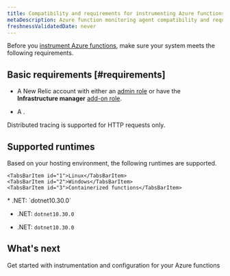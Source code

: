 ```yaml
---
title: Compatibility and requirements for instrumenting Azure functions 
metaDescription: Azure function monitoring agent compatibility and requirements.
freshnessValidatedDate: never
---
```


Before you [instrument Azure functions](/docs/serverless-function-monitoring/aws-lambda-monitoring/instrument-lambda-function/configure-serverless-aws-monitoring), make sure your system meets the following requirements.

## Basic requirements [#requirements]


* A New Relic account with either an [admin role](/docs/accounts/original-accounts-billing/original-users-roles/users-roles-original-user-model/#roles) or have the **Infrastructure manager** [add-on role](/docs/accounts/original-accounts-billing/original-users-roles/users-roles-original-user-model#add-on).

* A <InlinePopover type="userKey" />.


<Callout variant="tip" title="NOTE">

Distributed tracing is supported for HTTP requests only. 
</Callout>





## Supported runtimes

Based on your hosting environment, the following runtimes are supported.

<Tabs>
  <TabsBar>

    <TabsBarItem id="1">Linux</TabsBarItem>
    <TabsBarItem id="2">Windows</TabsBarItem>
    <TabsBarItem id="3">Containerized functions</TabsBarItem>

  </TabsBar>
  <TabsPages>
  

<TabsPageItem id="1">
* .NET: `dotnet10.30.0`

</TabsPageItem>


<TabsPageItem id="2">

* .NET: `dotnet10.30.0` 

</TabsPageItem>

<TabsPageItem id="3">

* .NET: `dotnet10.30.0`
</TabsPageItem>

</TabsPages>

</Tabs>

## What's next

<DocTiles>
  <DocTile title="Install and configure Azure functions monitoring" path="/docs/serverless-function-monitoring/azure-function-monitoring/install-serverless-azure-monitoring" >Get started with instrumentation and configuration for your Azure functions</DocTile>
  
</DocTiles>





